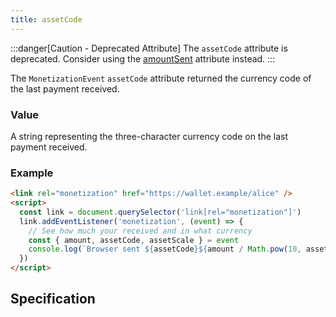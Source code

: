 ```yaml
---
title: assetCode
---
```



:::danger[Caution - Deprecated Attribute]
The `assetCode` attribute is deprecated. Consider using the [amountSent](../amountsent/) attribute instead.
:::

The `MonetizationEvent` `assetCode` attribute returned the currency code of the last payment received. 

### Value

A string representing the three-character currency code on the last payment received.

### Example

```html
<link rel="monetization" href="https://wallet.example/alice" />
<script>
  const link = document.querySelector('link[rel="monetization"]')
  link.addEventListener('monetization', (event) => {
    // See how much your received and in what currency
    const { amount, assetCode, assetScale } = event
    console.log(`Browser sent ${assetCode}${amount / Math.pow(10, assetScale)}.`)
  })
</script>
```

## Specification

<Specifications link="assetcode-attribute-deprecated"></Specifications>
